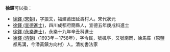 '''徐鐸'''可以指：
* [[徐鐸_(宋朝)|徐鐸 (宋朝)]]，字振文，福建莆田延壽村人。宋代狀元
* [[徐鐸_(宣德進士)|徐鐸 (宣德進士)]]，四川成都府簡縣人，宣德五年庚戌科進士
* [[徐鐸_(永樂進士)|徐鐸 (永樂進士)]]，永樂十九年辛丑科進士
* [[徐鐸_(清朝)|徐鐸 (清朝)]]（1693年－1758年），字令民，號楓亭，又號南岡，徐馬莊（原鹽都馬溝，今潘黃鎮方向村）人。清初書法家

{{disambig|D铎|Cat=二字徐姓人名消歧义}}